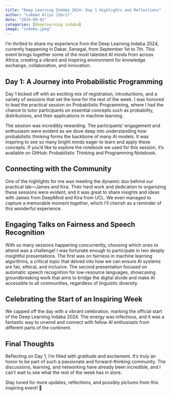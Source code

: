 ```yaml
---
title: "Deep Learning Indaba 2024: Day 1 Highlights and Reflections"
author: "Lukman Aliyu Jibril"
date: "2024-09-01"
categories: [deeplearning indaba]
image: "indaba.jpeg"
---
```



I'm thrilled to share my experience from the Deep Learning Indaba 2024, currently happening in Dakar, Senegal, from September 1st to 7th. This event brings together some of the most talented AI minds from across Africa, creating a vibrant and inspiring environment for knowledge exchange, collaboration, and innovation.

## Day 1: A Journey into Probabilistic Programming

Day 1 kicked off with an exciting mix of registration, introductions, and a variety of sessions that set the tone for the rest of the week. I was honored to lead the practical session on Probabilistic Programming, where I had the chance to tutor participants on essential concepts such as probability, distributions, and their applications in machine learning.

The session was incredibly rewarding. The participants' engagement and enthusiasm were evident as we dove deep into understanding how probabilistic thinking forms the backbone of many AI models. It was inspiring to see so many bright minds eager to learn and apply these concepts. If you'd like to explore the notebook we used for this session, it's available on GitHub: Probabilistic Thinking and Programming Notebook.

## Connecting with the Community

One of the highlights for me was meeting the dynamic duo behind our practical lab—James and Kira. Their hard work and dedication to organizing these sessions were evident, and it was great to share insights and ideas with James from DeepMind and Kira from UCL. We even managed to capture a memorable moment together, which I'll cherish as a reminder of this wonderful experience.

## Engaging Talks on Fairness and Speech Recognition

With so many sessions happening concurrently, choosing which ones to attend was a challenge! I was fortunate enough to participate in two deeply insightful presentations. The first was on fairness in machine learning algorithms, a critical topic that delved into how we can ensure AI systems are fair, ethical, and inclusive. The second presentation focused on automatic speech recognition for low-resource languages, showcasing groundbreaking work that aims to bridge the digital divide and make AI accessible to all communities, regardless of linguistic diversity.

## Celebrating the Start of an Inspiring Week

We capped off the day with a vibrant celebration, marking the official start of the Deep Learning Indaba 2024. The energy was infectious, and it was a fantastic way to unwind and connect with fellow AI enthusiasts from different parts of the continent.

## Final Thoughts

Reflecting on Day 1, I'm filled with gratitude and excitement. It's truly an honor to be part of such a passionate and forward-thinking community. The discussions, learning, and networking have already been incredible, and I can’t wait to see what the rest of the week has in store.

Stay tuned for more updates, reflections, and possibly pictures from this inspiring event! 📸